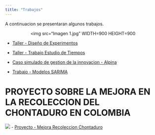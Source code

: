 ```yaml
---
title: "Trabajos"
---
```





A continuacion se presentaran algunos trabajos.




<center>
<img src="Imagen 1.jpg" WIDTH=900 HEIGHT=900
</center> 

- [Taller - Diseño de Experimentos](https://drive.google.com/open?id=1ff7WUZfMQsD6OZFrzS4TSbNJClXf1vZC)

- [Taller - Trabajo Estudio de Tiempos](https://drive.google.com/open?id=1CRj67hzE8e-md-LNfsoG3m5VphdTfXIO)

- [Caso simulado de gestion de la innovacion - Alpina](https://drive.google.com/open?id=1-sisPz2Q_rJ5U51Frof8C7S0ivpW9ym0)

- [Trabajo - Modelos SARIMA](jamirag.github.io/Trabajo - Modelos SARIMA.pdf)


# PROYECTO SOBRE LA MEJORA EN LA RECOLECCION DEL CHONTADURO EN COLOMBIA

![](SPI1_Poster.png)
- [Proyecto - Mejora Recoleccion Chontaduro](jamirag.github.io/Trabajo3.pdf)





